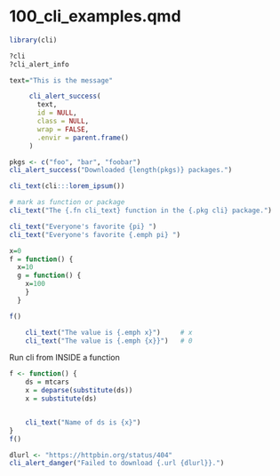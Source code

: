 #  100_cli_examples.qmd

```r
library(cli)

?cli
?cli_alert_info

text="This is the message"

     cli_alert_success(
       text,
       id = NULL,
       class = NULL,
       wrap = FALSE,
       .envir = parent.frame()
     )
```
```r
pkgs <- c("foo", "bar", "foobar")
cli_alert_success("Downloaded {length(pkgs)} packages.")

```
```r
cli_text(cli:::lorem_ipsum())

# mark as function or package
cli_text("The {.fn cli_text} function in the {.pkg cli} package.")

cli_text("Everyone's favorite {pi} ")
cli_text("Everyone's favorite {.emph pi} ")

```

```r
x=0
f = function() {
  x=10
  g = function() {
    x=100
    }
  }

f()

    cli_text("The value is {.emph x}")     # x
    cli_text("The value is {.emph {x}}")   # 0
```

Run cli from INSIDE a function
```r
f <- function() {
    ds = mtcars
    x = deparse(substitute(ds))
    x = substitute(ds)


	cli_text("Name of ds is {x}")
}	
f()
```

```r
dlurl <- "https://httpbin.org/status/404"
cli_alert_danger("Failed to download {.url {dlurl}}.")
```
